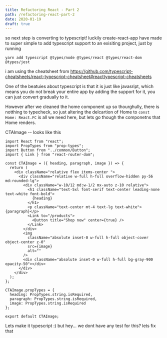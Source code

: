 ```yaml
---
title: Refactoring React - Part 2
path: /refactoring-react-part-2
date: 2020-01-19
draft: true
---
```

so next step is converting to typescript! 
luckily create-react-app have made to super simple to add typescript support to an exisiting project, just by running 
```
yarn add typescript @types/node @types/react @types/react-dom @types/jest
```

i am using the cheatsheet from 
https://github.com/typescript-cheatsheets/react-typescript-cheatsheet#reacttypescript-cheatsheets 

One of the beatuies about typescript is that it is just like javasript, which means you do not break your entire app by adding the support for it, you can just convert gradually to it. 

However after we cleaned the home component up so thourghully, there is notthing to typecheck, so just altering the delcartion of Home to `const Home: React.FC` is all we need here, but lets go though the componetns that Home renders. 



CTAImage -- looks like this 
```
import React from "react";
import PropTypes from "prop-types";
import Button from "../common/Button";
import { Link } from "react-router-dom";

const CTAImage = ({ heading, paragraph, image }) => {
  return (
    <div className="relative flex items-center ">
      <div className="relative w-full h-full overflow-hidden py-56 md:rounded-lg">
        <div className="w-10/12 md:w-1/2 mx-auto z-10 relative">
          <h1 className="text-5xl font-serif text-center leading-none text-white font-bold">
            {heading}
          </h1>
          <p className="text-center mt-4 text-lg text-white">{paragraph}</p>
          <Link to="/products">
            <Button title="Shop now" center={true} />
          </Link>
        </div>
        <img
          className="absolute inset-0 w-full h-full object-cover object-center z-0"
          src={image}
          alt=""
        />
        <div className="absolute inset-0 w-full h-full bg-gray-900 opacity-50"></div>
      </div>
    </div>
  );
};

CTAImage.propTypes = {
  heading: PropTypes.string.isRequired,
  paragraph: PropTypes.string.isRequired,
  image: PropTypes.string.isRequired
};

export default CTAImage;

```

Lets make it typescript :) 
but hey... we dont have any test for this? lets fix that

